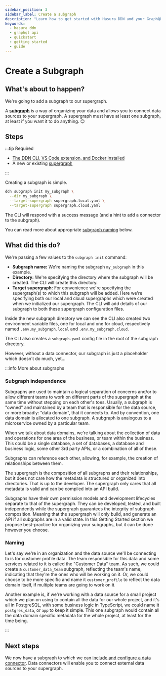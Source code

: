```yaml
---
sidebar_position: 3
sidebar_label: Create a subgraph
description: "Learn how to get started with Hasura DDN and your GraphQL API."
keywords:
  - hasura ddn
  - graphql api
  - quickstart
  - getting started
  - guide
---
```


# Create a Subgraph

## What's about to happen?

We're going to add a subgraph to our supergraph.

A [**subgraph**](/project-configuration/subgraphs.mdx) is a way of organizing your data and allows you to connect data
sources to your supergraph. A supergraph must have at least one subgraph, at least if you want it to do anything. 😉

## Steps

:::tip Required

- [The DDN CLI, VS Code extension, and Docker installed](/getting-started/00-prerequisites.mdx)
- A new or existing [supergraph](/getting-started/01-init-supergraph.mdx)

:::

Creating a subgraph is simple.

```bash title="At the root of your project, run:"
ddn subgraph init my_subgraph \
  --dir my_subgraph \
  --target-supergraph supergraph.local.yaml \
  --target-supergraph supergraph.cloud.yaml
```

The CLI will respond with a success message (and a hint to add a connector to the subgraph).

You can read more about appropriate [subgraph naming](#naming) below.

## What did this do?

We're passing a few values to the `subgraph init` command:

- **Subgraph name:** We're naming the subgraph `my_subgraph` in this example.
- **Directory:** We're specifying the directory where the subgraph will be created. The CLI will create this directory.
- **Target supergraph:** For convenience we're specifying the supergraph(s) to which this subgraph will be added.
Here we're specifying both our local and cloud supergraphs which were created when we initialized our supergraph.
The CLI will add details of our subgraph to both these supergraph configuration files.

Inside the new subgraph directory we can see the CLI also created two environment variable files, one for local and one
for cloud, respectively named `.env.my_subgraph.local` and `.env.my_subgraph.cloud`.

The CLI also creates a `subgraph.yaml` config file in the root of the subgraph directory.

However, without a data connector, our subgraph is just a placeholder which doesn't do much, yet...

:::info More about subgraphs

### Subgraph independence

Subgraphs are used to maintain a logical separation of concerns and/or to allow different teams to work on different
parts of the supergraph at the same time without stepping on each other's toes. Usually, a subgraph is "owned" and
maintained by a team that is responsible for the data source, or more broadly: "data domain", that it connects to. And
by convention, one data domain is allocated to one subgraph. A subgraph is analogous to a microservice owned by a
particular team.

When we talk about data domains, we're talking about the collection of data and operations for one area of the business,
or team within the business. This could be a single database, a set of databases, a database and business logic, some
other 3rd party APIs, or a combination of all of these.

Subgraphs can reference each other, allowing, for example, the creation of relationships between them.

The supergraph is the composition of all subgraphs and their relationships, but it does not care how the metadata is
structured or organized into directories. That is up to the developer. The supergraph only cares that all metadata is
valid and can be compiled into an API build.

Subgraphs have their own permission models and development lifecycles separate to that of the supergraph. They can be
developed, tested, and built independently while the supergraph guarantees the integrity of subgraph composition.
Meaning that the supergraph will only build, and generate an API if all subgraphs are in a valid state. In this Getting
Started section we propose best-practice for organizing your subgraphs, but it can be done however you choose.

### Naming

Let's say we're in an organization and the data source we'll be connecting to is for customer profile data. The team
responsible for this data and some services related to it is called the "Customer Data" team. As such, we could create a
`customer_data_team` subgraph, reflecting the team's name, indicating that they're the ones who will be working on it.
Or, we could choose to be more specific and name it `customer_profile` to reflect the data domain itself, if multiple
teams are going to work on it.

Another example is, if we're working with a data source for a small project which we plan on using to contain all the
data for our whole project, and it's all in PostgreSQL, with some business logic in TypeScript, we could name it
`postgres_data`, or `app` to keep it simple. This one subgraph would contain all the data domain specific metadata for
the whole project, at least for the time being.

:::

## Next steps

We now have a subgraph to which we can 
[include and configure a data connector](/getting-started/connect-to-data/index.mdx). Data connectors will enable you to
connect external data sources to your supergraph.
